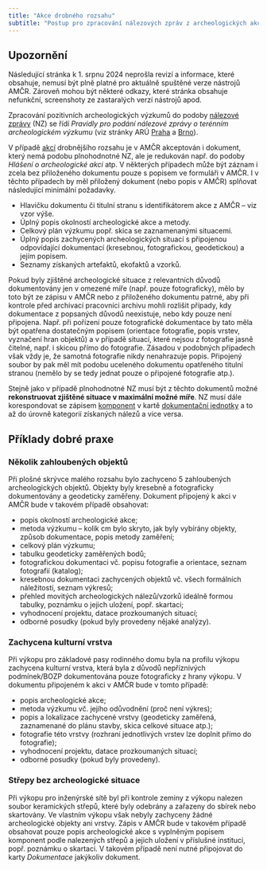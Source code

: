 ```yaml
---
title: "Akce drobného rozsahu"
subtitle: "Postup pro zpracování nálezových zpráv z archeologických akcí drobného rozsahu"
---
```


::: {.callout-important}

## Upozornění

Následující stránka k 1. srpnu 2024 neprošla revizí a informace, které obsahuje, nemusí být plně platné pro aktuálně spuštěné verze nástrojů AMČR.
Zároveň mohou být některé odkazy, které stránka obsahuje nefunkční, screenshoty ze zastaralých verzí nástrojů apod.  

:::

Zpracování pozitivních archeologických výzkumů do podoby [nálezové zprávy](pojmy.qmd#nálezová-zpráva) (NZ) se řídí *Pravidly pro podání nálezové zprávy o terénním archeologickém výzkumu* (viz stránky ARÚ [Praha](https://www.arup.cas.cz/wp-content/uploads/2020/05/pravidla_NZ_obecna_191009.pdf){.external} a [Brno](https://arub.cz/wp-content/uploads/Pravidla-pro-podani-nalezove-zpravy-o-terennim-archeologickem-vyzkumu_3_2020.pdf){.external}).

V případě [akcí](pojmy.qmd#akce) drobnějšího rozsahu je v AMČR akceptován i dokument, který nemá podobu plnohodnotné NZ, ale je redukován např. do podoby *Hlášení o archeologické akci* atp.
V některých případech může být záznam i zcela bez přiloženého dokumentu pouze s popisem ve formuláři v AMČR.
I v těchto případech by měl přiložený dokument (nebo popis v AMČR) splňovat následující minimální požadavky.

- Hlavičku dokumentu či titulní stranu s identifikátorem akce z AMČR -- viz vzor výše.
- Úplný popis okolností archeologické akce a metody.
- Celkový plán výzkumu popř. skica se zaznamenanými situacemi.
- Úplný popis zachycených archeologických situací s připojenou odpovídající dokumentací (kresebnou, fotografickou, geodetickou) a jejím popisem.
- Seznamy získaných artefaktů, ekofaktů a vzorků.

Pokud byly zjištěné archeologické situace z relevantních důvodů dokumentovány jen v omezené míře (např. pouze fotograficky), mělo by toto být ze zápisu v AMČR nebo z přiloženého dokumentu patrné, aby při kontrole před archivací pracovníci archivu mohli rozlišit případy, kdy dokumentace z popsaných důvodů neexistuje, nebo kdy pouze není připojena.
Např. při pořízení pouze fotografické dokumentace by tato měla být opatřena dostatečným popisem (orientace fotografie, popis vrstev, vyznačení hran objektů) a v případě situací, které nejsou z fotografie jasně čitelné, např. i skicou přímo do fotografie.
Zásadou v podobných případech však vždy je, že samotná fotografie nikdy nenahrazuje popis.
Připojený soubor by pak měl mít podobu uceleného dokumentu opatřeného titulní stranou (nemělo by se tedy jednat pouze o připojené fotografie atp.).

Stejně jako v případě plnohodnotné NZ musí být z těchto dokumentů možné **rekonstruovat zjištěné situace v maximální možné míře**.
NZ musí dále korespondovat se zápisem [komponent](pojmy.qmd#komponenty) v kartě [dokumentační jednotky](pojmy.qmd#dokumentační-jednotky) a to až do úrovně kategorií získaných nálezů a vice versa.

## Příklady dobré praxe

### Několik zahloubených objektů

Při plošné skrývce malého rozsahu bylo zachyceno 5 zahloubených archeologických objektů.
Objekty byly kresebně a fotograficky dokumentovány a geodeticky zaměřeny.
Dokument připojený k akci v AMČR bude v takovém případě obsahovat:

- popis okolností archeologické akce;
- metoda výzkumu -- kolik cm bylo skryto, jak byly vybírány objekty, způsob dokumentace, popis metody zaměření;
- celkový plán výzkumu;
- tabulku geodeticky zaměřených bodů;
- fotografickou dokumentaci vč. popisu fotografie a orientace, seznam fotografií (katalog);
- kresebnou dokumentaci zachycených objektů vč. všech formálních náležitostí, seznam výkresů;
- přehled movitých archeologických nálezů/vzorků ideálně formou tabulky, poznámku o jejich uložení, popř. skartaci;
- vyhodnocení projektu, datace prozkoumaných situací;
- odborné posudky (pokud byly provedeny nějaké analýzy).

### Zachycena kulturní vrstva

Při výkopu pro základové pasy rodinného domu byla na profilu výkopu zachycena kulturní vrstva, která byla z důvodů nepříznivých podmínek/BOZP dokumentována pouze fotograficky z hrany výkopu.
V dokumentu připojeném k akci v AMČR bude v tomto případě:

- popis archeologické akce;
- metoda výzkumu vč. jejího odůvodnění (proč není výkres);
- popis a lokalizace zachycené vrstvy (geodeticky zaměřená, zaznamenané do plánu stavby, skica celkové situace atp.);
- fotografie této vrstvy (rozhraní jednotlivých vrstev lze doplnit přímo do fotografie);
- vyhodnocení projektu, datace prozkoumaných situací;
- odborné posudky (pokud byly provedeny).

### Střepy bez archeologické situace

Při výkopu pro inženýrské sítě byl při kontrole zeminy z výkopu nalezen soubor keramických střepů, které byly odebrány a zařazeny do sbírek nebo skartovány.
Ve vlastním výkopu však nebyly zachyceny žádné archeologické objekty ani vrstvy.
Zápis v AMČR bude v takovém případě obsahovat pouze popis archeologické akce s vyplněným popisem komponent podle nalezených střepů a jejich uložení v příslušné instituci, popř. poznámku o skartaci.
V takovém případě není nutné připojovat do karty *Dokumentace* jakýkoliv dokument.
